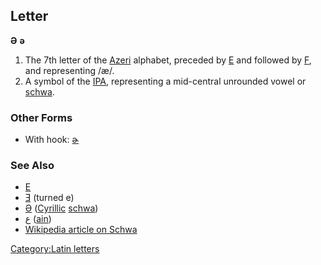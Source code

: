 ==Letter==
'''Ə''' '''ə'''

#The 7th letter of the [[Azeri]] alphabet, preceded by [[E]] and followed by [[F]], and representing /æ/.
#A symbol of the [[IPA]], representing a mid-central unrounded vowel or [[schwa]].
===Other Forms===
*With hook: [[ɚ]]
===See Also===
*[[E]]
*[[Ǝ]] (turned e)
*[[Ә]] ([[Cyrillic]] [[schwa]])
*[[ع]] ([[ain]])
*[[w:Schwa|Wikipedia article on Schwa]]
[[Category:Latin letters]]
